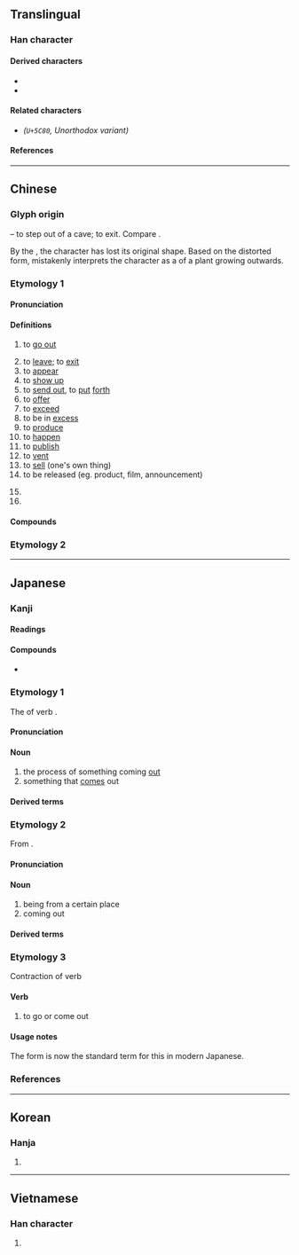 {{also|岀|齣}}
{{character info/new}}
==Translingual==
{{stroke order|strokes=5}}
{{stroke order|type=animate}}

===Han character===
{{Han char|rn=17|rad=凵|as=03|sn=5|four=22772|canj=UU|ids=⿱屮凵,⿻凵山}}

====Derived characters====
* {{l|mul|[[㑁]], [[咄]], [[𡛛]], [[㤕]], [[拙]], [[泏]], [[昢]], [[朏]], [[胐]], [[柮]], [[炪]], [[䂐]], [[础]], [[𮄬]], [[𮇑]], [[絀]]([[绌]]), [[聉]], [[䖦]], [[袦]], [[𭍨]], [[詘]]([[诎]]), [[貀]], [[趉]], [[𧿺]], [[䠳]], [[鈯]]([[𨱄]]), [[韷]], [[飿]]([[饳]]), [[䭯]], [[黜]]}}
* {{l|mul|[[㔘]], [[䢺]], [[𠀴]], [[𭣩]], [[欪]], [[䪼]], [[䖓]], [[𮧋]], [[屈]], [[㽾]], [[㒴]], [[茁]], [[窋]], [[笜]], [[祟]], [[粜]]}}

====Related characters====
* <font size=4>{{l|mul|[[岀]]}}</font> ''(<code>U+5C80</code>, Unorthodox variant)''

====References====
{{Han ref|kx=0135.110|dkj=01811|dj=0301.070|hdz=10307.080|uh=51FA}}

----

==Chinese==
{{zh-forms}}

===Glyph origin===
{{Han etyl}}

{{Han compound|止|凵|ls=ic|t1=foot|t2=cave}} – to step out of a cave; to exit. Compare {{zh-l|*各}}.

By the {{w|Qin dynasty}}, the character has lost its original shape. Based on the distorted form, ''{{w|Shuowen}}'' mistakenly interprets the character as a {{liushu|p|nocap=1}} of a plant growing outwards.

===Etymology 1===

====Pronunciation====
{{zh-pron
|m=chū
|m-s=
|c=ceot1
|c-t=
|g=
|h=pfs=chhut;gd=cud5
|j=
|mb=chṳ̆
|md=chók
|mn=chhut
|mn-t=cug4
|w=4tsheq
|x=
|mc=y
|oc=y
|ma=y
|cat=v,a,part
}}

====Definitions====
{{zh-hanzi}}

# to [[go out]]
#: {{zh-ant|入}}
# to [[leave]]; to [[exit]]
# to [[appear]]
# to [[show up]]
# to [[send out]], to [[put]] [[forth]]
# to [[offer]]
# to [[exceed]]
# to be in [[excess]]
# to [[produce]]
# to [[happen]]
# to [[publish]]
# to [[vent]]
# to [[sell]] (one's own thing)
# to be released (eg. product, film, announcement)
#: {{zh-x|@Windows&#32;10 已經 出 咗 一年|Windows 10 has already been '''out''' for a year|C}}
# {{n-g|Particle placed after verbs to indicate an outward movement.}}
# {{n-g|Particle placed after verbs to indicate a completed action.}}

====Compounds====
{{zh-der|退出|出生|七出|不出|並出|交出|付出|伸出|偏出|傑出|拿出|公出|六出|凸出|出世|出乘|出事|出亡|出人|出仕|出任|出使|出來|出倒|出借|出價|出入|出兵|出典|出出|出列|出力|出動|出勤|出去|出口|出名|出品|出售|出喪|出國|出土|出堂|出場|出塞|出塵|出境|出外|出奇|出奔|出妻|出姓|出婦|出嫁|出官|出定|出宰|出家|出尖|出局|出山|出岔|出工|出差|出師|出席|出幼|出店|出庭|出廠|出彩|出征|出心|出恭|出息|出戰|出戶|出手|出招|出挑|出擊|出操|出教|出斬|出景|出書|出月|出材|出格|出梅|出榜|出橐|出殃|出殯|出氣|出水|出汗|出沒|出注|出洋|出活|出浴|出海|出涕|出清|出港|出溜|出火|出熱|出爐|出版|出獄|出獵|出現|出產|出發|出的|出監|出盤|出眾|出示|出神|出科|出租|出笏|出籍|出籠|出粗|出糗|出糧|出糶|出納|出結|出線|出繼|出缺|出群|出聲|出脫|出臺|出航|出色|出芽|出苗|出草|出落|出處|出號|出蟄|出血|出行|出言|出記|出訪|出訴|出診|出讓|出豁|出貨|出資|出賣|出賽|出贅|出走|出超|出路|出跳|出身|出車|出軌|出巡|出迎|出逃|出遊|出道|出醜|出金|出錢|出錯|出門|出閣|出關|出院|出陣|出險|出面|出韻|出頂|出項|出頭|出題|出飯|出首|出馬|出齊|刊出|勻出|售出|外出|失出|娩出|嫡出|將出|展出|庶出|復出|悟出|拔出|招出|指出|掏出|掛出|推出|提出|揪出|搬出|撥出|播出|擊出|擺出|支出|故出|旁出|日出|月出|析出|正出|歧出|歲出|淡出|測出|湧出|滑出|滲出|演出|無出|燕出|爆出|爬出|特出|現出|登出|發出|百出|看出|秀出|突出|糶出|縱出|蜂出|蟲出|讓出|超出|跳出|躄出|輩出|輸出|迸出|逐出|進出|釋出|重出|鋒出|閒出|間出|露出|顯出|騰出|高出|點出|創出|傳出}}

===Etymology 2===
{{zh-see|齣}}

{{zh-cat|Beginning}}

----

==Japanese==

===Kanji===
{{ja-kanji|grade=1|rs=凵03}}
{{ja-kanji|grade=3|rs=老04|kyu=者}}

====Readings====
{{ja-readings
|goon=しゅち<しゆち, すい
|kanon=しゅつ<しゆつ, すい
|kun=で-, で-る, だ-す, い-ず<い-づ, い-だす, い-でる
}}

====Compounds====
{{der-top|Compounds}}
* {{ja-r|出湯|いでゆ}}

{{der-bottom}}

===Etymology 1===
{{ja-kanjitab|yomi=k|で}}
The {{m|ja|連用形|tr=ren'yōkei||continuative or stem form}} of verb {{m|ja|出る|tr=deru||to come out}}.

====Pronunciation====
{{ja-pron|yomi=k|で|acc=0|acc_ref=DJR,NHK|acc2=1|acc2_ref=DJR,NHK}}

====Noun====
{{ja-noun|で}}

# the process of something coming [[out]]
# something that [[come]]s out

====Derived terms====
{{der2|lang=ja|title=Terms derived from {{ja-r|出|で}}:
|{{ja-r|出花|でばな}}:
|{{ja-r|出会|であい}}:
|{{ja-r|出格子|でごうし}}:
|{{ja-r|出額|でびたい}}:
|{{ja-r|出掛|でかけ}}:
|{{ja-r|出稽古|でげいこ}}: [[home]] [[tutoring]]
|{{ja-r|出口|でぐち}}: [[exit]]; [[outlet]]
|{{ja-r|出際|でぎわ}}:
|{{ja-r|出歯|でば}}: Alternative form of [[出っ歯]]
|{{ja-r|出汁|でじる}}: Alternative spelling of [[だし]]: [[dashi]], [[broth]]
|{{ja-r|出城|でじろ}}:
|{{ja-r|出刃|でば}}:
|{{ja-r|出水|でみず}}:
|{{ja-r|出先|でさき}}:
|{{ja-r|出窓|でまど}}:
|{{ja-r|出足|であし}}:
|{{ja-r|出鱈目|でたらめ}}: [[nonsensical]]; [[haphazard]]
|{{ja-r|出潮|でしお}}:
|{{ja-r|出入|でいり}}: [[income]] and [[expenses]]; free [[association]]s
|{{ja-r|出番|でばん}}: one's [[turn]]
|{{ja-r|出鼻|でばな}}: [[projecting]] part of a mountain or cape; the [[start]]
|{{ja-r|出物|でもの}}:
|{{ja-r|出放題|でほうだい}}:
|{{ja-r|出方|でかた}}:
|{{ja-r|出木年|できどし}}:
|{{ja-r|出目|でめ}}:
|{{ja-r|出様|でさま}}:
|{{ja-r|出来|でき}}:
|{{ja-r|出来る|できる}}: to [[be able to do]]; to be [[finished]] or [[ready]]; be [[made]]
|{{ja-r|出臍|でべそ}}
}}

===Etymology 2===
{{ja-kanjitab|yomi=o|しゅつ}}

From {{bor|ja|ltc|sort=しゅつ|-}} {{ltc-l|出|to go or come out|id=2}}.

====Pronunciation====
{{ja-pron|yomi=kanon|しゅつ|acc=2|acc_ref=DJR}}

====Noun====
{{ja-noun|しゅつ}}

# being from a certain place
# coming out

====Derived terms====
{{der2|lang=ja|title=Terms derived from {{ja-r|出|しゅつ}}:
|{{ja-r|出所|しゅっしょ}}: (Buddhist) [[priest]], [[bonze]]
|{{ja-r|出演|しゅつえん}}: An [[appearance]] (as on a stage or on TV), a [[performance]]. 
|{{ja-r|出家|しゅっけ}}: 
|{{ja-r|出火|しゅっか}}: [[outbreak]] of [[fire]]
|{{ja-r|出荷|しゅっか}}: [[shipping]]
|{{ja-r|出芽|しゅつが}}: 
|{{ja-r|出駕|しゅつが}}:
|{{ja-r|出殻|しゅっこく}}:
|{{ja-r|出棺|しゅっかん}}:
|{{ja-r|出監|しゅっかん}}:
|{{ja-r|出願|しゅつがん}}: an [[application]] (a verbal or written request]]
|{{ja-r|出渠|しゅっきょ}}:
|{{ja-r|出漁|しゅつりょう}}:
|{{ja-r|出漁|しゅつぎょ}}:
|{{ja-r|出京|しゅっきょう}}:
|{{ja-r|出郷|しゅつごう}}:
|{{ja-r|出勤|しゅっきん}}: going to work
|{{ja-r|出金|しゅっきん}}:
|{{ja-r|出群|しゅつぐん}}:
|{{ja-r|出軍|しゅつぐん}}:
|{{ja-r|出撃|しゅつげき}}: a [[sortie]]
|{{ja-r|出欠|しゅっけつ}}: [[attendance]], [[roll call]]
|{{ja-r|出血|しゅっけつ}}: [[hemorrhage]], [[bleeding]]; [[loss]] in [[business]]
|{{ja-r|出現|しゅつげん}}: [[appearance]], [[entrance]], [[revealing]]
|{{ja-r|出庫|しゅっこ}}:
|{{ja-r|出御|しゅつぎょ}}:
|{{ja-r|出向|しゅっこう}}:
|{{ja-r|出校|しゅっこう}}:
|{{ja-r|出港|しゅっこう}}: a ship's [[departure]] from a [[port]]
|{{ja-r|出航|しゅっこう}}: [[sailing]], a [[ship]] casting off
|{{ja-r|出講|しゅっこう}}:
|{{ja-r|出国|しゅつごく}}: to go [[abroad]]
|{{ja-r|出獄|しゅつごく}}: to be released from [[prison]]
|{{ja-r|出札|しゅっさつ}}:
|{{ja-r|出産|しゅっさん}}: [[childbirth]], [[child-bearing]], giving [[birth]]
|{{ja-r|出仕|しゅつじ}}: to [[take up]] an official [[post]]
|{{ja-r|出師|しゅっし}}: [[dispatch]]ing [[troop]]s
|{{ja-r|出資|しゅっし}}: [[investment]] (contribution of money)
|{{ja-r|出時|しゅつじ}}:
|{{ja-r|出自|しゅつじ}}: 
|{{ja-r|出社|しゅっしゃ}}: to go to [[work]]
|{{ja-r|出場|しゅつば}}: [[appearance]] on a stage; [[participation]] in a [[competition]]
|{{ja-r|出色|しゅっしょく}}: 
|{{ja-r|出身|しゅっしん}}: [[hometown]], [[school]] from which one [[graduated]]
|{{ja-r|出陣|しゅつじん}}: going to [[battle]], leaving for the [[front]]
|{{ja-r|出世|しゅっせ}}: [[success]] in life
|{{ja-r|出征|しゅっせい}}: joining a [[military]] and going to [[war]]
|{{ja-r|出生|しゅっせい}}: be [[born]]
|{{ja-r|出精|しゅっせい}}:
|{{ja-r|出席|しゅっせき}}: [[attendance]], [[presence]]
|{{ja-r|出船|しゅっせん}}:
|{{ja-r|出前|しゅつぜん}}: [[catering]]; [[food]] supplied to [[order]]
|{{ja-r|出訴|しゅっそ}}:
|{{ja-r|出走|しゅっそう}}: [[entry]] in a [[race]]; [[starting]] a race
|{{ja-r|出題|しゅつだい}}:
|{{ja-r|出炭|しゅったん}}:
|{{ja-r|出端|しゅったん}}:
|{{ja-r|出超|しゅちょう}}: [[excess]] of [[export]]s; [[favorable]] [[trade balance]]
|{{ja-r|出陳|しゅちん}}:
|{{ja-r|出廷|しゅってい}}: [[appearance]] in [[court]]
|{{ja-r|出典|しゅってん}}:　[[authority]], [[source]] (of a quotation etc.)
|{{ja-r|出展|しゅってん}}:
|{{ja-r|出店|しゅってん}}: [[opening up]] a store; [[setting up]] a food stall
|{{ja-r|出度|しゅつど}}:
|{{ja-r|出土|しゅつど}}: [[archeological]] [[excavation]]
|{{ja-r|出頭|しゅっとう}}: [[presence]], [[appearance]]; [[turning oneself in|turn in]] to the police
|{{ja-r|出動|しゅっきん}}: going into action, e.g. military deploying
|{{ja-r|出納|しゅつのう}}:　
|{{ja-r|出馬|しゅつば}}: riding out on a [[horse]]; often to a [[battlefield]]
|{{ja-r|出発|しゅっぱつ}}: [[departure]]
|{{ja-r|出帆|しゅっぱん}}:
|{{ja-r|出版|しゅっぱん}}: [[publication]], [[publishing]]
|{{ja-r|出費|しゅっぴ}}:　[[spending]], [[expenditure]]
|{{ja-r|出品|しゅっぴん}}: putting a product on display
|{{ja-r|出府|しゅっぷ}}:
|{{ja-r|出兵|しゅっぺい}}:　the [[dispatch]]ing of [[troop]]s
|{{ja-r|出穂|しゅっすい}}:
|{{ja-r|出没|しゅつぼつ}}: to [[infest]], to [[haunt]]
|{{ja-r|出奔|しゅっぽん}}: [[flight]]; [[elopement]]
|{{ja-r|出門|しゅつもん}}: 
|{{ja-r|出藍|しゅつらん}}:
|{{ja-r|出立|しゅったつ}}: [[depart]] on a journey
|{{ja-r|出猟|しゅつりょう}}:
|{{ja-r|出力|しゅつりょく}}: [[generating]] [[power]], [[output]]
|{{ja-r|出塁|しゅつるい}}: ([[baseball]]) [[time]]s on [[base]]
|{{ja-r|出廬|しゅつろ}}:
|{{ja-r|出捐|しゅつえん}}:
}}


===Etymology 3===
{{ja-kanjitab|yomi=k|ず}}
Contraction of verb {{m|ja|出ず|tr=izu||to go or come out|pos=obsolete}}

====Verb====
{{ja-verb|type=ni|ず|hhira=づ}}

# {{lb|ja|sort=す'|obsolete}} to go or come out

====Usage notes====
The {{m|ja|出る|tr=deru}} form is now the standard term for this in modern Japanese.

===References===
<references/>

----

==Korean==

===Hanja===
{{ko-hanja/new|나다|날|출}}

# {{defn|lang=ko|sort=凵03}}

----

==Vietnamese==

===Han character===
{{vi-hantu|[[xuất]], [[xuý]]|rs=凵03}}

# {{defn|lang=vi|sort=凵03}}